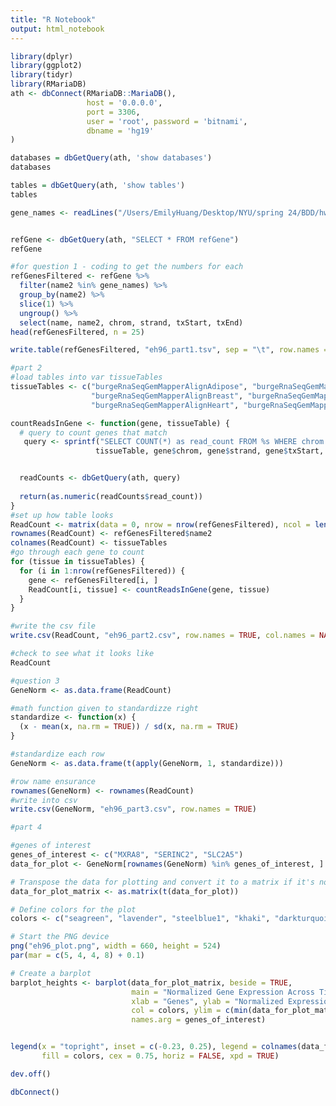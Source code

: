 ```yaml
---
title: "R Notebook"
output: html_notebook
---
```



```r
library(dplyr)
library(ggplot2)
library(tidyr)
library(RMariaDB)
ath <- dbConnect(RMariaDB::MariaDB(),
                 host = '0.0.0.0',
                 port = 3306,
                 user = 'root', password = 'bitnami',
                 dbname = 'hg19'
)
```
```r
databases = dbGetQuery(ath, 'show databases')
databases

```
```r
tables = dbGetQuery(ath, 'show tables')
tables
```
```r
gene_names <- readLines("/Users/EmilyHuang/Desktop/NYU/spring 24/BDD/hw3/HW3_attachments/Gene_names.txt")


refGene <- dbGetQuery(ath, "SELECT * FROM refGene")
refGene

```


```r
#for question 1 - coding to get the numbers for each 
refGenesFiltered <- refGene %>%
  filter(name2 %in% gene_names) %>%
  group_by(name2) %>%
  slice(1) %>%
  ungroup() %>%
  select(name, name2, chrom, strand, txStart, txEnd)
head(refGenesFiltered, n = 25)

write.table(refGenesFiltered, "eh96_part1.tsv", sep = "\t", row.names = FALSE, col.names = TRUE)

```
```r
#part 2
#load tables into var tissueTables
tissueTables <- c("burgeRnaSeqGemMapperAlignAdipose", "burgeRnaSeqGemMapperAlignBrain",
                  "burgeRnaSeqGemMapperAlignBreast", "burgeRnaSeqGemMapperAlignColon",
                  "burgeRnaSeqGemMapperAlignHeart", "burgeRnaSeqGemMapperAlignLiver")

countReadsInGene <- function(gene, tissueTable) {
  # query to count genes that match
   query <- sprintf("SELECT COUNT(*) as read_count FROM %s WHERE chrom = '%s' AND strand = '%s' AND NOT (chromEnd <= %d OR chromStart >= %d)",
                   tissueTable, gene$chrom, gene$strand, gene$txStart, gene$txEnd)


  readCounts <- dbGetQuery(ath, query)
  
  return(as.numeric(readCounts$read_count))
}
#set up how table looks
ReadCount <- matrix(data = 0, nrow = nrow(refGenesFiltered), ncol = length(tissueTables))
rownames(ReadCount) <- refGenesFiltered$name2
colnames(ReadCount) <- tissueTables
#go through each gene to count
for (tissue in tissueTables) {
  for (i in 1:nrow(refGenesFiltered)) {
    gene <- refGenesFiltered[i, ]
    ReadCount[i, tissue] <- countReadsInGene(gene, tissue)
  }
}

#write the csv file
write.csv(ReadCount, "eh96_part2.csv", row.names = TRUE, col.names = NA)

#check to see what it looks like
ReadCount

```
```r
#question 3
GeneNorm <- as.data.frame(ReadCount) 

#math function given to standardizze right
standardize <- function(x) {
  (x - mean(x, na.rm = TRUE)) / sd(x, na.rm = TRUE)
}

#standardize each row
GeneNorm <- as.data.frame(t(apply(GeneNorm, 1, standardize)))

#row name ensurance
rownames(GeneNorm) <- rownames(ReadCount)
#write into csv
write.csv(GeneNorm, "eh96_part3.csv", row.names = TRUE)

```

```r
#part 4

#genes of interest
genes_of_interest <- c("MXRA8", "SERINC2", "SLC2A5")
data_for_plot <- GeneNorm[rownames(GeneNorm) %in% genes_of_interest, ]

# Transpose the data for plotting and convert it to a matrix if it's not already
data_for_plot_matrix <- as.matrix(t(data_for_plot))

# Define colors for the plot
colors <- c("seagreen", "lavender", "steelblue1", "khaki", "darkturquoise", "lightpink")

# Start the PNG device
png("eh96_plot.png", width = 660, height = 524)
par(mar = c(5, 4, 4, 8) + 0.1)

# Create a barplot
barplot_heights <- barplot(data_for_plot_matrix, beside = TRUE, 
                           main = "Normalized Gene Expression Across Tissues",
                           xlab = "Genes", ylab = "Normalized Expression",
                           col = colors, ylim = c(min(data_for_plot_matrix), max(data_for_plot_matrix)),
                           names.arg = genes_of_interest)


legend(x = "topright", inset = c(-0.23, 0.25), legend = colnames(data_for_plot), 
       fill = colors, cex = 0.75, horiz = FALSE, xpd = TRUE)

dev.off()
```
```r
dbConnect()
```


